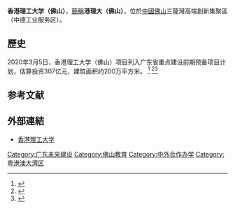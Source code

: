 {{Future}}
{{Infobox University
| 校名 = 香港理工大学（佛山）
| EnglishName = 
| 校徽 = 
| 校徽說明 = 
| 校訓 = 
| 創校 = 
| 類 = [[研究型大學|研究型大學]]<br />[[中外合作办学|中外合作大学]]
| chairman = 
| president = 
| vice-president = 
| 所在 = 
| coor = 
| 地址 = 
| 校園 = 
| 面積 = 
| academic_staff = 
| 教授 = 
| 副教授 = 
| 助理教授 = 
| 講師 = 
| students = 
| undergrad = 
| postgrad = 
| mascot = 
| 碩士班 = 0
| 博士班 = 0
| colours =
| affiliations = [[香港理工大學|香港理工大學]]
| website = 
| 機構成員 = 
| logo = 
}}
'''香港理工大学（佛山）'''，[[簡稱|簡稱]]'''港理大（佛山）'''，位於[[中國|中國]][[佛山|佛山]]三龍灣高端創新集聚區（中德工业服务区）。

== 歷史 ==
2020年3月5日，香港理工大学（佛山）项目列入广东省重点建设前期预备项目计划，估算投资307亿元，建筑面积约200万平方米。
<ref>{{cite web|url=http://pc.nfapp.southcn.com/1359/3217979.html|title=估算投资307亿！香港理工大学佛山项目列入省重点建设项目计划}}</ref>
<ref>{{cite web|url=https://hd.stheadline.com/news/realtime/hk/2004126/即時-港聞-專訪-理大佛山校因疫情延誤-滕錦光冀早日敲定細節|title=【專訪】理大佛山校因疫情延誤 滕錦光冀早日敲定細節}}</ref><ref>{{cite web|url=https://www.163.com/dy/article/G4B1JC3O054416GT.html|title=高起点规划建设香港理工大学（佛山）}}</ref>

== 参考文献 ==
{{Reflist}}

== 外部連結 ==
*[https://www.polyu.edu.hk 香港理工大学]

{{香港理工大学}}
{{粤港澳大湾区}}
{{广东高等院校}}
[[Category:广东未来建设|Category:广东未来建设]]
[[Category:佛山教育|Category:佛山教育]]
[[Category:中外合作办学|Category:中外合作办学]]
[[Category:粤港澳大湾区|Category:粤港澳大湾区]]
{{stub}}